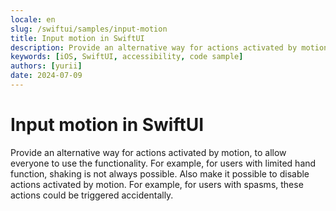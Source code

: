 ```yaml
---
locale: en
slug: /swiftui/samples/input-motion
title: Input motion in SwiftUI
description: Provide an alternative way for actions activated by motion, to allow everyone to use the functionality.
keywords: [iOS, SwiftUI, accessibility, code sample]
authors: [yurii]
date: 2024-07-09
---
```


# Input motion in SwiftUI

Provide an alternative way for actions activated by motion, to allow everyone to use the functionality. For example, for users with limited hand function, shaking is not always possible. Also make it possible to disable actions activated by motion. For example, for users with spasms, these actions could be triggered accidentally.

<CodeSample id="input-motion" platform="swiftui" locale="en"/>
